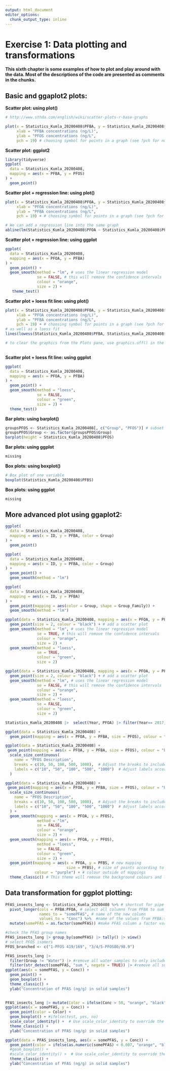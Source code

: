 ```yaml
---
output: html_document
editor_options: 
  chunk_output_type: inline
---
```


# Exercise 1: Data plotting and transformations

**This sixth chapter is some examples of how to plot and play around with the data. Most of the descriptions of the code are presented as comments in the chunks.**

## Basic and ggaplot2 plots:

**Scatter plot: using plot()**

```r

# http://www.sthda.com/english/wiki/scatter-plots-r-base-graphs

plot(x = Statistics_Kumla_20200408$PFBA, y = Statistics_Kumla_20200408$PFOS, main = "PFBA vs PFOS concentrations",
     xlab = "PFBA concentrations (ng/L)",
     ylab = "PFOS concentrations (ng/L",
     pch = 19) # choosing symbol for points in a graph (see ?pch for number/symbol) 

```

**Scatter plot: ggplot2**

```r
library(tidyverse)
ggplot(
  data = Statistics_Kumla_20200408,
  mapping = aes(x = PFBA, y = PFOS)
) +
  geom_point()

```

**Scatter plot + regression line: using plot()**

```r
plot(x = Statistics_Kumla_20200408$PFOA, y = Statistics_Kumla_20200408$PFBA, main = "PFBA vs PFOS concentrations",
     xlab = "PFOA concentrations (ng/L)",
     ylab = "PFBA concentrations (ng/L",
     pch = 19) + # choosing symbol for points in a graph (see ?pch for number/symbol)

# We can add a regression line into the same graph
abline(lm(Statistics_Kumla_20200408$PFOA ~ Statistics_Kumla_20200408$PFBA, data = Statistics_Kumla_20200408), col = "orange", lwd = 3) # lwd is the line width

```

**Scatter plot + regression line: using ggplot**

```r
ggplot(
  data = Statistics_Kumla_20200408,
  mapping = aes(x = PFOA, y = PFBA)
) +
  geom_point() +
  geom_smooth(method = "lm", # uses the linear regression model
              se = FALSE, # this will remove the confidence intervals
              colour = "orange",
              size = 2) +
   theme_test()
```

**Scatter plot + loess fit line: using plot()**

```r
plot(x = Statistics_Kumla_20200408$PFOA, y = Statistics_Kumla_20200408$PFBA, main = "PFBA vs PFOS concentrations",
     xlab = "PFOA concentrations (ng/L)",
     ylab = "PFBA concentrations (ng/L",
     pch = 19) + # choosing symbol for points in a graph (see ?pch for number/symbol)
# as well as a loess fit
lines(lowess(Statistics_Kumla_20200408$PFBA, Statistics_Kumla_20200408$PFOA), col = "green", lwd = 3)

# to clear the graphics from the Plots pane, use graphics.off() in the script or dev.off() in the console
 
```

**Scatter plot + loess fit line: using ggplot**

```r
ggplot(
  data = Statistics_Kumla_20200408,
  mapping = aes(x = PFOA, y = PFBA)
) +
  geom_point() +
  geom_smooth(method = "loess",
              se = FALSE,
              colour = "green",
              size = 2) +
  theme_test()
```

**Bar plots: using barplot()**

```r
groupsPFOS <- Statistics_Kumla_20200408[, c("Group", "PFOS")] # subset two variables from the dataframe
groupsPFOS$Group <- as.factor(groupsPFOS$Group)
barplot(height = Statistics_Kumla_20200408$PFOS)

```

**Bar plots: using ggplot**

```r
missing
```

**Box plots: using boxplot()**

```r

# Box plot of one variable
boxplot(Statistics_Kumla_20200408$PFBS)


```

**Box plots: using ggplot**

```r
missing
```

## More advanced plot using ggaplot2:

```r
ggplot(
  data = Statistics_Kumla_20200408,
  mapping = aes(x = ID, y = PFBA, color = Group)
) +
  geom_point()
```

```r
ggplot(
  data = Statistics_Kumla_20200408,
  mapping = aes(x = ID, y = PFBA, color = Group)
) +
  geom_point() +
  geom_smooth(method = "lm")
```

```r
ggplot(
  data = Statistics_Kumla_20200408,
  mapping = aes(x = ID, y = PFBA)
) +
  geom_point(mapping = aes(color = Group, shape = Group_Family)) +
  geom_smooth(method = "lm")
```

```r

ggplot(data = Statistics_Kumla_20200408, mapping = aes(x = PFOA, y = PFBA)) +
  geom_point(size = 2, colour = "black") + # add a scatter plot
  geom_smooth(method = "lm", # uses the linear regression model
              se = TRUE, # this will remove the confidence intervals
              colour = "orange",
              size = 2) +
  geom_smooth(method = "loess",
              se = TRUE,
              colour = "green",
              size = 2)
```

```r

ggplot(data = Statistics_Kumla_20200408, mapping = aes(x = PFOA, y = PFOS)) +
  geom_point(size = 2, colour = "black") + # add a scatter plot
  geom_smooth(method = "lm", # uses the linear regression model
              se = FALSE, # this will remove the confidence intervals
              colour = "orange",
              size = 2) +
  geom_smooth(method = "loess",
              se = FALSE,
              colour = "green",
              size = 2)
```

```r
Statistics_Kumla_20200408 |>  select(Year, PFOA) |> filter(Year== 2017)
```

```r
ggplot(data = Statistics_Kumla_20200408) +
  geom_point(mapping = aes(x = PFOA, y = PFBA, size = PFOS), colour = "black") 
```

```r
ggplot(data = Statistics_Kumla_20200408) +
 geom_point(mapping = aes(x = PFOA, y = PFBA, size = PFOS), colour = "black") +  
  scale_size_continuous(
    name = "PFOS Description",
    breaks = c(10, 50, 100, 500, 1000),  # Adjust the breaks to include more values
    labels = c("10", "50", "100", "500", "1000")  # Adjust labels accordingly
  )
```

```r
ggplot(data = Statistics_Kumla_20200408) +
 geom_point(mapping = aes(x = PFOA, y = PFBA, size = PFOS), colour = "black") +
  scale_size_continuous(
    name = "PFOS Description",
    breaks = c(10, 50, 100, 500, 1000),  # Adjust the breaks to include more values
    labels = c("10", "50", "100", "500", "1000")  # Adjust labels accordingly
  ) +
  geom_smooth(mapping = aes(x = PFOA, y = PFOS), 
              method = "lm", 
              se = FALSE, 
              colour = "orange",
              size = 2) +
  geom_smooth(mapping = aes(x = PFOA, y = PFOS), 
              method = "loess",
              se = FALSE,
              colour = "green",
              size = 2) +
  geom_point(mapping = aes(x = PFOA, y = PFBS, # new mapping
                           size = PFBS), # size of points according to PFBS values
             colour = "purple") + # colour outside of mappings 
  theme_classic() # This theme will remove the background colours and lines
```

## Data transformation for ggplot plotting:

```r
PFAS_insects_long <- Statistics_Kumla_20200408 %>% # shortcut for pipe Ctrl + shift + M
  pivot_longer(cols = PFBA:PFOA, # select all columns from PFBA to sum_21PFAS
               names_to = "somePFAS", # name of the new column
               values_to = "Conc") %>%  #name of the values from PFBA:sum_21PFAS
  mutate(somePFAS = as.factor(somePFAS)) #make PFAS column a factor variable
```

```r
#check the PFAS group names
PFAS_insects_long |> group_by(somePFAS) |> tally() |> view() 
# select PFOS isomers
PFOS_branched <- c("1-PFOS 419/169", "3/4/5-PFOS80/98.9")

PFAS_insects_long |>
  filter(Group != "Water") |> #remove all water samples to only include solid samples
  filter(str_detect(somePFAS, "sum_", negate = TRUE)) |> #remove all sum of PFAS using the argument: negate=TRUE 
ggplot(aes(x = somePFAS, y = Conc)) +
  geom_point() +
  geom_boxplot() +
  theme_classic() +
  ylab("Concentration of PFAS (ng/g) in solid samples")
  
```

```r
PFAS_insects_long |> mutate(Color = ifelse(Conc > 50, "orange", "black")) |> 
ggplot(aes(x = somePFAS, y = Conc)) +
  geom_point(color = Color) +
  geom_boxplot() + #ifelse(test, yes, no)
  scale_color_identity() +  # Use scale_color_identity to override the default color mapping
  theme_classic() +
  ylab("Concentration of PFAS (ng/g) in solid samples")

```

```r
ggplot(data = PFAS_insects_long, aes(x = somePFAS, y = Conc)) +
  geom_point(color = ifelse(as.numeric(somePFAS) < 0.007, "orange", "black")) +
  #geom_boxplot() +
  #scale_color_identity() +  # Use scale_color_identity to override the default color mapping
  theme_classic() +
  ylab("Concentration of PFAS (ng/g) in solid samples")
```
